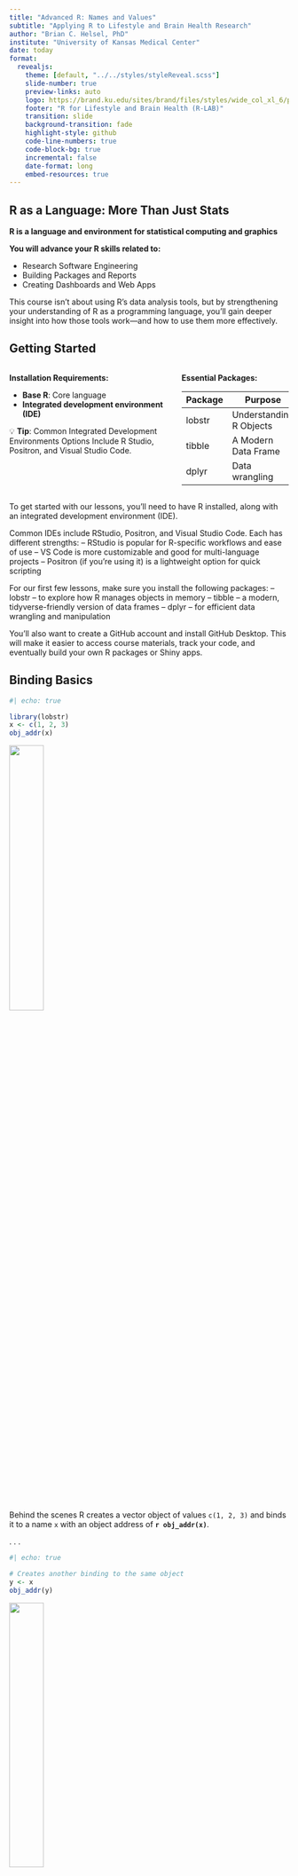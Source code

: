 ```yaml
---
title: "Advanced R: Names and Values"
subtitle: "Applying R to Lifestyle and Brain Health Research"
author: "Brian C. Helsel, PhD"
institute: "University of Kansas Medical Center"
date: today
format:
  revealjs:
    theme: [default, "../../styles/styleReveal.scss"]
    slide-number: true
    preview-links: auto
    logo: https://brand.ku.edu/sites/brand/files/styles/wide_col_xl_6/public/images/2020/KUMarksLogo.png
    footer: "R for Lifestyle and Brain Health (R-LAB)"
    transition: slide
    background-transition: fade
    highlight-style: github
    code-line-numbers: true
    code-block-bg: true
    incremental: false
    date-format: long
    embed-resources: true
---
```


## R as a Language: More Than Just Stats {.title-slide}

::: {.highlight-box}
**R is a language and environment for statistical computing and graphics**

:::

**You will advance your R skills related to:**

- Research Software Engineering
- Building Packages and Reports
- Creating Dashboards and Web Apps

::: notes

This course isn’t about using R’s data analysis tools, but by strengthening your
understanding of R as a programming language, you’ll gain deeper insight into
how those tools work—and how to use them more effectively.

:::


## Getting Started {.pattern-dots}

::: {.columns}
::: {.column width="60%"}
**Installation Requirements:**

- **Base R**: Core language
- **Integrated development environment (IDE)**

::: {.tip-box}
💡 **Tip**: Common Integrated Development Environments Options Include R Studio, Positron, and Visual Studio Code.
:::
:::

::: {.column width="40%"}
**Essential Packages:**

| Package | Purpose |
|---------|---------|
| lobstr | Understanding R Objects |
| tibble | A Modern Data Frame |
| dplyr | Data wrangling |

:::
:::

::: notes

To get started with our lessons, you'll need to have R installed, along with an
integrated development environment (IDE).

Common IDEs include RStudio, Positron, and Visual Studio Code. Each has
different strengths:
– RStudio is popular for R-specific workflows and ease of use
– VS Code is more customizable and good for multi-language projects
– Positron (if you're using it) is a lightweight option for quick scripting

For our first few lessons, make sure you install the following packages:
– lobstr – to explore how R manages objects in memory
– tibble – a modern, tidyverse-friendly version of data frames
– dplyr – for efficient data wrangling and manipulation

You’ll also want to create a GitHub account and install GitHub Desktop. This
will make it easier to access course materials, track your code, and eventually
build your own R packages or Shiny apps.

:::


## Binding Basics

```r
#| echo: true

library(lobstr)
x <- c(1, 2, 3)
obj_addr(x)

```

![](https://adv-r.hadley.nz/diagrams/name-value/binding-1.png){width="35%" .nostretch}


::: {.highlight-box}

Behind the scenes R creates a vector object of values `c(1, 2, 3)` and binds it
to a name `x` with an object address of **`r obj_addr(x)`**.

:::

. . .

```r
#| echo: true

# Creates another binding to the same object
y <- x
obj_addr(y)

```

![](https://adv-r.hadley.nz/diagrams/name-value/binding-2.png){width="35%" .nostretch}

## Copy-on-modify

```r
#| echo: true

y[[3]] <- 4
obj_addr(y)

```

Modifying `y` creates a new object that is a copy of **`r obj_addr(x)`**
and has a new object address of **`r obj_addr(y)`**.

![](https://adv-r.hadley.nz/diagrams/name-value/binding-3.png){width="35%" .nostretch}

We can see when an object gets copied with `base::tracemem()`

```r
#| echo: true
#| eval: false

y <- x
tracemem(x)
y[[3]] <- 4
untracemem(x)

```

```r
# echo: false

paste0("<", obj_addr(x), ">")

```

```r
# echo: false

paste0("tracemem[", obj_addr(x), " -> ", obj_addr(y), "]:")

```

## Function Calls {.pattern-grid}

The same rules for copying apply to function calls.

```r
#| echo: true
#| eval: false

f <- function(a) {
  a
}

tracemem(x)

z <- f(x)

untracemem(x)

```

![](https://adv-r.hadley.nz/diagrams/name-value/binding-f1.png){width="40%" .nostretch}

```r
# echo: false

paste0("<", obj_addr(x), ">")

```

Once `f()` completes, `x` and `z` will point to the same object.

![](https://adv-r.hadley.nz/diagrams/name-value/binding-f2.png){width="35%" .nostretch}

```r
# echo: false

f <- function(a) {
  a
}

z <- f(x)

paste0("tracemem[", obj_addr(x), " -> ", obj_addr(z), "]:")

```

## Lists

Elements of lists can also point to objects, but copy-on-modify differs from
variables in that a **shallow copy** is created.

```r
#| echo: true

l1 <- list(1, 2, 3)

```

A list stores references to the values rather than the values. This is important
to know for understanding what happens when we modify a list.

![](https://adv-r.hadley.nz/diagrams/name-value/list.png){width="40%" .nostretch}

```r
#| echo: true

l2 <- l1

```

![](https://adv-r.hadley.nz/diagrams/name-value/l-modify-1.png){width="40%" .nostretch}

```r
#| echo: true

l2[[3]] <- 4

```

![](https://adv-r.hadley.nz/diagrams/name-value/l-modify-2.png){width="40%" .nostretch}

Using the `ref()` function from the `lobstr` package shows the shared bindings across `l1` and `l2`.

```r
#| echo: true

ref(l1, l2)

```

## Data frames {.pattern-dots}

Data frames are lists of vectors and copy-on-modify works differently for columns and rows.

```r
#| echo: true

d1 <- data.frame(x = c(1, 5, 6), y = c(2, 4, 3))

```

**Columns**

Only the modified column is changed.

```r
#| echo: true

d2 <- d1
d2[, 2] <- d2[, 2] * 2

```

::: {.columns}
::: {.column width="50%"}
![](https://adv-r.hadley.nz/diagrams/name-value/dataframe.png){width="60%" .nostretch}
:::
::: {.column width="50%"}
![](https://adv-r.hadley.nz/diagrams/name-value/d-modify-c.png){width="70%" .nostretch}
:::
:::

**Rows**

Every column is modified and must be copied.

```r
#| echo: true

d3 <- d1
d3[1, ] <- d3[1, ] * 3

```

![](https://adv-r.hadley.nz/diagrams/name-value/d-modify-r.png){width="70%" .nostretch}

## Character Vectors

R uses a **global string pool** where each element in a character vector points to a unique string in the pool.

```r
#| echo: true

x <- c("a", "a", "abc", "d")

```

```r
#| echo: true
#| eval: false

ref(x, character = TRUE)

```

::: {.columns}
::: {.column}

```r
#| echo: false

ref(x, character = TRUE)

```

:::

::: {.column}
![](https://adv-r.hadley.nz/diagrams/name-value/character-2.png){width="80%" .nostretch}

:::
:::

The **global string pool** has an impact on the amount of memory a character
vector uses, but can otherwise be thought of similarly to numeric vectors.

![](https://adv-r.hadley.nz/diagrams/name-value/character.png){width="50%" .nostretch}

## Object Size

Use `lobstr::obj_size` to find out how much memory an object takes.


```r
#| echo: true

x <- rnorm(1000, mean = 35, sd = 5)
y <- list(x, x, x)
x_size <- obj_size(x)
y_size <- obj_size(y)

sprintf(
  "y (size: %s B) is only %s B larger than x (size: %s B)",
  y_size,
  y_size - x_size,
  x_size
)

```

::: {.columns}
::: {.column}

The elements of a list are references to the values. Storing `x` three times is the size of an empty list with three `NULL` elements.

:::

::: {.column}

```r
#| echo: false

hist(x, breaks = 20, col = "#1f4788")

```

:::
:::


```r
#| echo: true

obj_size(list(NULL, NULL, NULL))

```

. . .

#### Character vectors also take up less memory than expected.


```r
#| echo: true

fruits <- c("apple", "apple", "apple")

sprintf(
  "Repeating fruit 100 times takes up %s B more in memory",
  obj_size(rep(fruits, 100)) - obj_size(fruits)
)

```

## Object Size for Shared Values

References make it more challenging to think about the size of individual objects.
The object size only equals the combined object size if there are no shared values.

```r
#| echo: true
#| eval: false

vegetables <- c("broccoli", "broccoli", "broccoli")
fruits_or_vegetables <- c("apple", "broccoli", "apple")

obj_size(fruits, vegetables)
#> 280 B
obj_size(fruits) + obj_size(vegetables)
#> 280 B
obj_size(fruits, fruits_or_vegetables)
#> 280 B
obj_size(fruits) + obj_size(fruits_or_vegetables)
#> 336 B

```

## Alternative Representation

R has the ability to represent some vectors compactly. For example, using the `:` when
providing a numeric range stores the first and last number only such that every sequence
is always the same size.

```r
#| echo: true

print(1:10)

```

```r
#| echo: true
#| eval: false

obj_size(1:10)
#> 680 B
obj_size(1:1000)
#> 680 B
obj_size(1:1000000)
#> 680 B

```

## Environments

R environments are modified-in-place rather than copied-on-modify. When you modify an
environment, all existing bindings to that environment continue to have the same reference.


```r
#| echo: true
#| eval: false

e1 <- rlang::env(a = 1, b = 2, c = 3)
e2 <- e1

# e2$c changes with the modification of e1$c
e1$c <- 4

print(e2$c)
#>  4

```

::: {.columns}
::: {.column}
![](https://adv-r.hadley.nz/diagrams/name-value/e-modify-1.png){width="70%" .nostretch}
:::
::: {.column}
![](https://adv-r.hadley.nz/diagrams/name-value/e-modify-2.png){width="70%" .nostretch}
:::
:::

## Unbinding and the garbage collector

::: {.columns}
::: {.column}

```r
#| echo: true
#| eval: false

# Assigns x to
# numeric object
x <- 1:3

```

![](https://adv-r.hadley.nz/diagrams/name-value/unbinding-1.png){.nostretch}

:::
::: {.column}

```r
#| echo: true
#| eval: false

# Reassigns x to new
# numeric object
x <- 2:4

```

![](https://adv-r.hadley.nz/diagrams/name-value/unbinding-2.png){.nostretch}

:::
::: {.column}

```r
#| echo: true
#| eval: false

# Unbinds x from
# numeric objects
rm(x)

```

![](https://adv-r.hadley.nz/diagrams/name-value/unbinding-3.png){.nostretch}

:::
:::

After running this code, we have two numeric objects not bound to a name. The
**garbage collector** (GC) frees up memory by deleting R objects that are no
longer used. The garbage collector runs automatically when R needs more memory
to create new objects or manually using the `gc` function. You can also check
the memory used using the `lobstr::mem_used` function.

```r
#| echo: true

gc()

mem_used()

```
